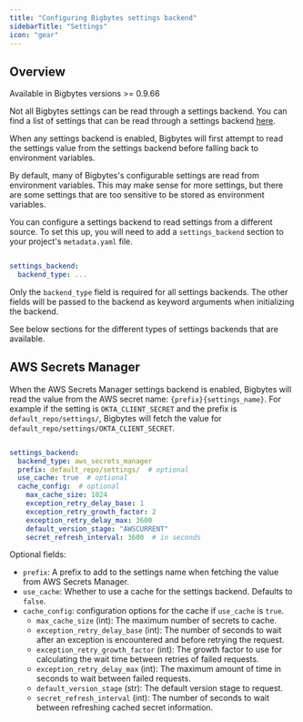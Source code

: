 ```yaml
---
title: "Configuring Bigbytes settings backend"
sidebarTitle: "Settings"
icon: "gear"
---
```


## Overview

<Note>

Available in Bigbytes versions >= 0.9.66

Not all Bigbytes settings can be read through a settings backend. You can find a list of settings
that can be read through a settings backend [here](https://github.com/digitranslab/bigbytes/blob/master/bigbytes/settings/keys/__init__.py).

When any settings backend is enabled, Bigbytes will first attempt to read the settings value
from the settings backend before falling back to environment variables.

</Note>

By default, many of Bigbytes's configurable settings are read from environment variables. This may make sense
for more settings, but there are some settings that are too sensitive to be stored as environment
variables.

You can configure a settings backend to read settings from a different source. To set this up, you will
need to add a `settings_backend` section to your project's `metadata.yaml` file.

```yaml

settings_backend:
  backend_type: ...

```

Only the `backend_type` field is required for all settings backends. The other fields will be passed
to the backend as keyword arguments when initializing the backend.

See below sections for the different types of settings backends that are available.

## AWS Secrets Manager

When the AWS Secrets Manager settings backend is enabled, Bigbytes will read the value from the
AWS secret name: `{prefix}{settings_name}`. For example if the setting is `OKTA_CLIENT_SECRET`
and the prefix is `default_repo/settings/`, Bigbytes will fetch the value for `default_repo/settings/OKTA_CLIENT_SECRET`.

```yaml

settings_backend:
  backend_type: aws_secrets_manager
  prefix: default_repo/settings/  # optional
  use_cache: true  # optional
  cache_config:  # optional
    max_cache_size: 1024
    exception_retry_delay_base: 1
    exception_retry_growth_factor: 2
    exception_retry_delay_max: 3600
    default_version_stage: "AWSCURRENT"
    secret_refresh_interval: 3600  # in seconds

```

Optional fields:
* `prefix`: A prefix to add to the settings name when fetching the value from AWS Secrets Manager.
* `use_cache`: Whether to use a cache for the settings backend. Defaults to `false`.
* `cache_config`: configuration options for the cache if `use_cache` is `true`.
  * `max_cache_size` (int): The maximum number of secrets to cache.
  * `exception_retry_delay_base` (int): The number of seconds to wait after an exception is encountered and before retrying the request.
  * `exception_retry_growth_factor` (int): The growth factor to use for calculating the wait time between retries of failed requests.
  * `exception_retry_delay_max` (int): The maximum amount of time in seconds to wait between failed requests.
  * `default_version_stage` (str): The default version stage to request.
  * `secret_refresh_interval` (int): The number of seconds to wait between refreshing cached secret information.
